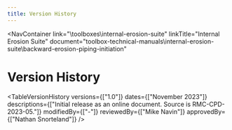 ```yaml
---
title: Version History
---
```



<NavContainer
link="\toolboxes\internal-erosion-suite"
linkTitle="Internal Erosion Suite"
document="toolbox-technical-manuals\internal-erosion-suite\backward-erosion-piping-initiation"

> </NavContainer>

# Version History

<TableVersionHistory
versions={["1.0"]}
dates={["November 2023"]}
descriptions={["Initial release as an online document. Source is RMC-CPD-2023-05."]}
modifiedBy={["-"]}
reviewedBy={["Mike Navin"]}
approvedBy={["Nathan Snorteland"]}
/>
